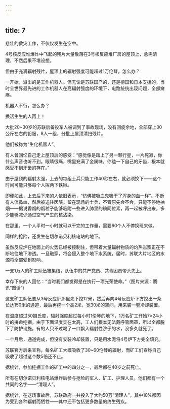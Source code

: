 ```yaml
---
---
---
```

title: 7
---



悲壮的救灾工作，不仅仅发生在空中。

4号核反应堆爆炸中飞起的残片大量散落在3号核反应堆厂房的屋顶上，急需清理，不然后果不堪设想。

但由于充满辐射残片，屋顶上的辐射强度可能超过1万伦琴，怎么办？

一开始，派出的是工作机器人。但无论是苏联国产的，还是德国和日本支援的，当时全世界最先进的工作机器人在高辐射强度的环境下，电路统统出现问题，全部瘫痪。

机器人不行，怎么办？

换活生生的人再上！

大批20~30岁的苏联后备役军人被调到了事故现场，没有回旋余地，全部穿上30公斤左右的铅服，8人一组，分批上屋顶清扫残片。

他们被称为“生化机器人”。

有人曾回忆自己走上屋顶后的感受：“感觉像是踏上了另一颗行星，一片死寂，你什么声音也听不到。眼睛很痛，嘴里充满了金属味，你磕一下自己的牙齿，根本就感受不到牙齿的存在。”

由于屋顶的辐射太强，上去的每组士兵只能工作40秒左右，就必须换下——这个时间可能只够每个人挥两下铁锹。

即便如此，上去后下来的人依旧表示，“仿佛被吸血鬼吸干了浑身的血一样”。不断有人流鼻血，然后被送往医院。留在现场的士兵，不管原先会不会，只能不停地抽烟——据说香烟的烟粒子能够吸附一些进入肺里的碘同位素，再一起被呼出来，多少能够减少通过空气产生的核沾染。

在那里，一个人平时一小时就可以干完的工作量，需要60个人不停换班来做。

同样的抢险，还发生在切尔诺贝利核电站的地下。

虽然反应炉在地面上的火势已经被控制住，但带着大量辐射物质的灼热岩浆正在不断地往地下渗透。一旦融穿，将会侵入整个地下水系统，届时，苏联大片地区的水源将全部受到影响。

一支1万人的矿工队伍被集结，队伍中的共产党员、共青团员带头先上。

幸存下来的人回忆：“当时我们都觉得是在执行一项光荣使命。”（图片来源：腾讯“图话”）



这支矿工队伍要从3号反应炉那里先下挖12米，然后再向4号反应炉下方挖出一条长达150米的通道，最后再挖一个高2米，宽30米的空间，用来装一套冷却装置。

在温度超过50摄氏度，辐射强度超过每小时1伦琴的地下，1万名矿工开始7×24小时的拼命挖掘。由于下面温度实在太高，工人们根本无法戴呼吸面罩，所以全都脱下了防护设施。有的人只不过喝了一口飘入辐射性沙子的水，没多久就死了。

一个月后，通道完成，但没有安装冷却装置，只是用水泥将4号炉下方完全填充。

苏联官方后来宣称，每名矿工大概吸收了30~60伦琴的辐射，而矿工们宣称自己吸收了超过这个数5倍还不止。

据统计，参加挖掘工作的矿工中的四分之一，最后都在40岁之前死亡。

所有在切尔诺贝利核电站爆炸后参与抢险的军人、矿工、护理人员，他们都有一个共同的名字——“清理人”。

据统计，在这场事故后，苏联政府一共投入了大约50万“清理人”，其中10%都因为受到各种辐射而牺牲——其中还不包括更多数量的终生残疾。